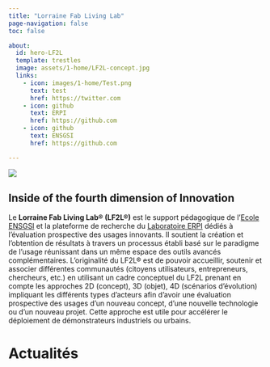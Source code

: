 ```yaml
---
title: "Lorraine Fab Living Lab"
page-navigation: false
toc: false

about:
  id: hero-LF2L  
  template: trestles
  image: assets/1-home/LF2L-concept.jpg
  links:
    - icon: images/1-home/Test.png 
      text: test
      href: https://twitter.com
    - icon: github
      text: ERPI
      href: https://github.com
    - icon: github
      text: ENSGSI
      href: https://github.com

---
```


:::{.column-body-outset}
![](assets/1-home/Logo-LF2L.jpg)
:::





:::{#hero-LF2L}

## Inside of the fourth dimension of Innovation 
Le **Lorraine Fab Living Lab® (LF2L®)** est le support pédagogique de l'[Ecole ENSGSI](https://ensgsi.univ-lorraine.fr/) et la plateforme de recherche du [Laboratoire ERPI](https://erpi.univ-lorraine.fr/) dédiés à l'évaluation prospective des usages innovants. Il soutient la création et l'obtention de résultats à travers un processus établi basé sur le paradigme de l'usage réunissant dans un même espace des outils avancés complémentaires.  L'originalité du LF2L® est de pouvoir accueillir, soutenir et associer différentes communautés (citoyens utilisateurs, entrepreneurs, chercheurs, etc.) en utilisant un cadre conceptuel du LF2L prenant en compte les approches 2D (concept), 3D (objet), 4D (scénarios d'évolution) impliquant les différents types d'acteurs afin d'avoir une évaluation prospective des usages d'un nouveau concept, d'une nouvelle technologie ou d'un nouveau projet. Cette approche est utile pour accélérer le déploiement de démonstrateurs industriels ou urbains.

:::




# Actualités




